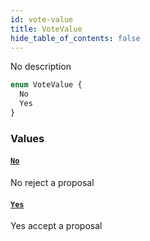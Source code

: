 ```yaml
---
id: vote-value
title: VoteValue
hide_table_of_contents: false
---
```



No description

```graphql
enum VoteValue {
  No
  Yes
}
```


### Values

#### [`No`](#)

No reject a proposal


#### [`Yes`](#)

Yes accept a proposal




